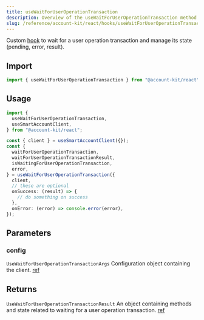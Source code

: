 ```yaml
---
title: useWaitForUserOperationTransaction
description: Overview of the useWaitForUserOperationTransaction method
slug: /reference/account-kit/react/hooks/useWaitForUserOperationTransaction
---
```



Custom [hook](https://github.com/alchemyplatform/aa-sdk/blob/main/account-kit/react/src/hooks/useWaitForUserOperationTransaction.ts) to wait for a user operation transaction and manage its state (pending, error, result).

## Import

```ts
import { useWaitForUserOperationTransaction } from "@account-kit/react";
```

## Usage

```ts twoslash
import {
  useWaitForUserOperationTransaction,
  useSmartAccountClient,
} from "@account-kit/react";

const { client } = useSmartAccountClient({});
const {
  waitForUserOperationTransaction,
  waitForUserOperationTransactionResult,
  isWaitingForUserOperationTransaction,
  error,
} = useWaitForUserOperationTransaction({
  client,
  // these are optional
  onSuccess: (result) => {
    // do something on success
  },
  onError: (error) => console.error(error),
});
```

## Parameters

### config

`UseWaitForUserOperationTransactionArgs`
Configuration object containing the client. [ref](https://github.com/alchemyplatform/aa-sdk/blob/main/account-kit/react/src/hooks/useWaitForUserOperationTransaction.ts#L15)

## Returns

`UseWaitForUserOperationTransactionResult`
An object containing methods and state related to waiting for a user operation transaction. [ref](https://github.com/alchemyplatform/aa-sdk/blob/main/account-kit/react/src/hooks/useWaitForUserOperationTransaction.ts#L19)

